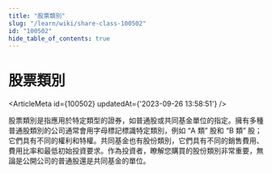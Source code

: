 ```yaml
---
title: "股票類別"
slug: "/learn/wiki/share-class-100502"
id: "100502"
hide_table_of_contents: true
---
```



# 股票類別

<ArticleMeta id={100502} updatedAt={'2023-09-26 13:58:51'} />
<div className='border-solid border-b border-t-0 my-4 border-[var(--ifm-color-gray-300)]' />

股票類別是指應用於特定類型的證券，如普通股或共同基金單位的指定。擁有多種普通股類別的公司通常會用字母標記標識特定類別，例如 “A 類” 股和 “B 類” 股；它們具有不同的權利和特權。共同基金也有股份類別，它們具有不同的銷售費用、費用比率和最低初始投資要求。作為投資者，瞭解您購買的股份類別非常重要，無論是公開公司的普通股還是共同基金的單位。
